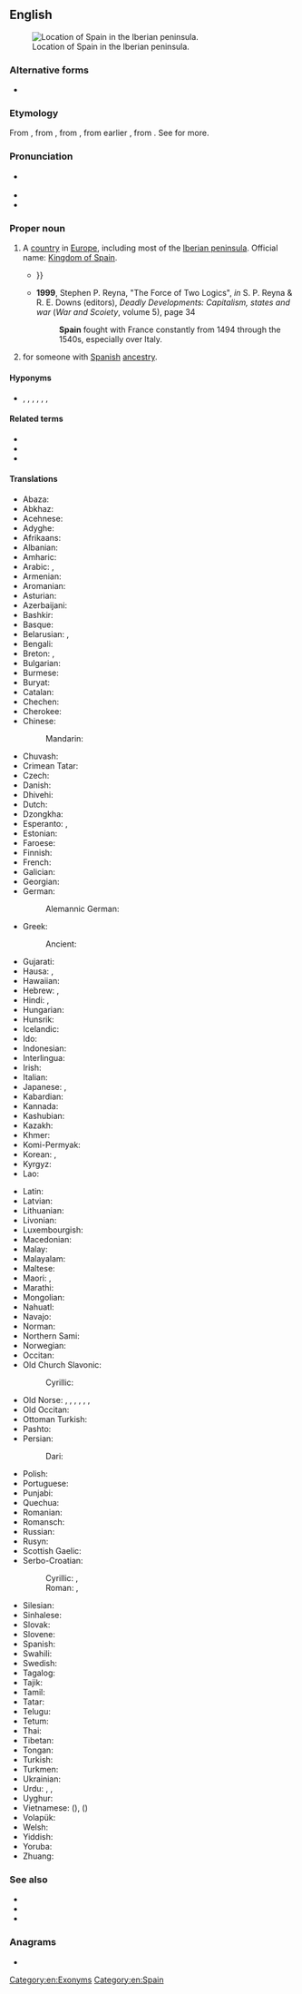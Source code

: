 {{also|spáin|spàin|'spáin}}
==English==
{{wikipedia}}
{{Wikivoyage}}
[[File:España-loc.svg|thumb|Location of Spain in the Iberian peninsula.]]

===Alternative forms===
* {{l|en|Spayen}} {{qualifier|obsolete}}

===Etymology===
From {{inh|en|enm|Spayne}}, from {{der|en|xno|Espayne}}, from {{der|en|LL.|Spania}}, from earlier {{der|en|la|Hispānia}}, from {{etyl|grc|en}} {{m|grc|Ἱσπανία}}. See {{m|la|Hispānia}} for more.

===Pronunciation===
* {{a|UK|US}} {{IPA|/speɪn/|lang=en}}
* {{audio|en-us-Spain.ogg|Audio (US)|lang=en}}
* {{rhymes|eɪn|lang=en}}

===Proper noun===
{{en-proper noun}}

# {{senseid|en|Q29}}A [[country]] in [[Europe]], including most of the [[Iberian peninsula]]. Official name: [[Kingdom of Spain]].
#* {{quote-text|lang=en|year=1865|author=James Stuart Laurie (editor)|title=Manual of Elementary Geography|page=40|passage=The mountains of '''Spain''' consist of parallel ranges, running from east to west{{...}}}}
#* '''1999''', Stephen P. Reyna, "The Force of Two Logics", ''in'' S. P. Reyna & R. E. Downs (editors), ''Deadly Developments: Capitalism, states and war'' (''War and Scoiety'', volume 5), page 34
#*: '''Spain''' fought with France constantly from 1494 through the 1540s, especially over Italy.
# {{surname|A=An [[English]] [[ethnic]]|from=nicknames|dot=}} for someone with [[Spanish]] [[ancestry]].

====Hyponyms====
* {{sense|country}} {{l|en|Aragon}}, {{l|en|Asturias}}, {{l|en|Cantabria}}, {{l|en|Castile}}, {{l|en|Catalonia}}, {{l|en|Galicia}}, {{l|en|Valencia}}

====Related terms====
* {{l|en|Hispanic}}
* {{l|en|Spaniard}}
* {{l|en|Spanish}}

====Translations====
{{trans-top|id=Q29|country in Europe}}
* Abaza: {{t|abq|Испания}}
* Abkhaz: {{t|ab|Еспаниа}}
* Acehnese: {{t|ace|Seupanyo}}
* Adyghe: {{t|ady|Испание}}
* Afrikaans: {{t+|af|Spanje}}
* Albanian: {{t+|sq|Spanja}}
* Amharic: {{t|am|ስጳንያ|sc=Ethi}}
* Arabic: {{t+|ar|إِسْبَانِيَة|f}}, {{t|ar|أَسْبَانِيَا|f}}
* Armenian: {{t+|hy|Իսպանիա}}
* Aromanian: {{t|rup|Ispania}}
* Asturian: {{t+|ast|España|f}}
* Azerbaijani: {{t+|az|İspaniya}}
* Bashkir: {{t|ba|Испания}}
* Basque: {{t+|eu|Espainia}}
* Belarusian: {{t|be|Іспа́нія|f}}, {{t|be|Гішпа́нія|f}} {{qualifier|Taraškevica orthography}}
* Bengali: {{t|bn|স্পেন|sc=Beng}}
* Breton: {{t+|br|Spagn}}, {{t+|br|Bro-Spagn}}
* Bulgarian: {{t+|bg|Испа́ния|f}}
* Burmese: {{t|my|စပိန်|sc=Mymr}}
* Buryat: {{t|bua|Испани}}
* Catalan: {{t+|ca|Espanya|f}}
* Chechen: {{t|ce|Испани}}
* Cherokee: {{t|chr|ᏍᏆᏂᏱ|sc=Cher}}
* Chinese:
*: Mandarin: {{t+|cmn|西班牙|tr=Xībānyă|sc=Hani}}
* Chuvash: {{t|cv|Испани}}
* Crimean Tatar: {{t|crh|İspaniya}}
* Czech: {{t+|cs|Španělsko|n}}
* Danish: {{t+|da|Spanien}}
* Dhivehi: {{t|dv|ސްޕެއިން}}
* Dutch: {{t+|nl|Spanje|n}}
* Dzongkha: {{t|dz|སིཔཱེན}}
* Esperanto: {{t+|eo|Hispanio}}, {{t|eo|Hispanujo}}
* Estonian: {{t+|et|Hispaania}}
* Faroese: {{t|fo|Spania|n}}
* Finnish: {{t+|fi|Espanja}}
* French: {{t+|fr|Espagne|f}}
* Galician: {{t+|gl|España|f}}
* Georgian: {{t+|ka|ესპანეთი}}
* German: {{t+|de|Spanien|n}}
*: Alemannic German: {{t|gsw|Schpanië}}
* Greek: {{t+|el|Ισπανία|f}}
*: Ancient: {{t|grc|Ἱσπανία|f}}
* Gujarati: {{t|gu|સ્પેન}}
* Hausa: {{t|ha|Sipen}}, {{t|ha|Sipaniya}}
* Hawaiian: {{t|haw|Sepania}}
* Hebrew: {{t+|he|סְפָרַד|tr=s'farád|sc=Hebr}}, {{t|he|אַסְפַּמְיָא|tr=Aspámya|f}} {{qualifier|Talmudic}}
* Hindi: {{t+|hi|स्पेन|sc=Deva}}, {{t|hi|इस्पैन|sc=Deva}}
* Hungarian: {{t+|hu|Spanyolország}}
* Hunsrik: {{t|hrx|Spanje|n}}
* Icelandic: {{t+|is|Spánn|m}}
* Ido: {{t+|io|Hispania}}
* Indonesian: {{t+|id|Spanyol}}
* Interlingua: {{t+|ia|Espania}}
* Irish: {{t|ga|Spáinn|f|alt=An Spáinn}}
* Italian: {{t+|it|Spagna|f}}
* Japanese: {{t+|ja|スペイン|tr=Supein}}, {{t+|ja|西班牙|tr=Supein}} {{qualifier|obsolete}}
* Kabardian: {{t|kbd|Испание}}
* Kannada: {{t+|kn|ಸ್ಪೇನ್}}
* Kashubian: {{t|csb|Szpańskô}}
* Kazakh: {{t+|kk|Испания|sc=Cyrl}}
* Khmer: {{t+|km|អេស្ប៉ាញ}}
* Komi-Permyak: {{t|koi|Эспання}}
* Korean: {{t|ko|^스페인}}, {{t|ko|^에스파냐}}
* Kyrgyz: {{t+|ky|Испания|sc=Cyrl}}
* Lao: {{t|lo|ສະເປນ}}
{{trans-mid}}
* Latin: {{t+|la|Hispania|f}}
* Latvian: {{t+|lv|Spānija|f}}
* Lithuanian: {{t+|lt|Ispanija|f}}
* Livonian: {{t|liv|Spāņmō}}
* Luxembourgish: {{t+|lb|Spuenien|n}}
* Macedonian: {{t+|mk|Шпанија|f|sc=Cyrl}}
* Malay: {{t|ms|Sepanyol}}
* Malayalam: {{t+|ml|സ്പെയിൻ}}
* Maltese: {{t|mt|Spanja|f}}
* Maori: {{t|mi|Peina}}, {{t|mi|Peina}}
* Marathi: {{t|mr|स्पेन}}
* Mongolian: {{t+|mn|Испани|sc=Cyrl}}
* Nahuatl: {{t|nah|Caxtillān}}
* Navajo: {{t|nv|Dibé diníí bikéyah}}
* Norman: {{t|nrf|Espangne|f}}
* Northern Sami: {{t|se|Spánia}}
* Norwegian: {{t+|no|Spania}}
* Occitan: {{t+|oc|Espanha|f}}
* Old Church Slavonic:
*: Cyrillic: {{t|cu|Їспанїꙗ|f|sc=Cyrs}}
* Old Norse: {{t|non|Ispanía}}, {{t|non|Ispaníaland|n}}, {{t|non|Spánn|m}}, {{t|non|Spánland|n}}, {{t|non|Spánaland|n}}, {{t|non|Spanía|n}}, {{t|non|Spaníaland|n}}
* Old Occitan: {{t|pro|Espagna}}
* Ottoman Turkish: {{t|ota|اسپانیا|tr=ispanya}}
* Pashto: {{t|ps|اسپانيا|f|tr=aspānyã}}
* Persian: {{t+|fa|اسپانیا|tr=espâniya}}
*: Dari: {{t|fa|هسپانیه|tr=hespâniye}}
* Polish: {{t+|pl|Hiszpania|f}}
* Portuguese: {{t+|pt|Espanha|f}}
* Punjabi: {{t|pa|ਸਪੇਨ}}
* Quechua: {{t|qu|Ispaña}}
* Romanian: {{t+|ro|Spania|f}}
* Romansch: {{t|rm|Spagna|f}}
* Russian: {{t+|ru|Испа́ния|f}}
* Rusyn: {{t|rue|Іспа́нія|f}}
* Scottish Gaelic: {{t|gd|Spàinn|f|alt=An Spàinn}}
* Serbo-Croatian:
*: Cyrillic: {{t|sh|Шпанија|f}}, {{t|sh|Шпањолска|f}}
*: Roman: {{t+|sh|Španija|f}}, {{t+|sh|Španjolska|f}}
* Silesian: {{t|szl|Szpańijo|f}}
* Sinhalese: {{t|si|ස්පාඤ්ඤය|sc=Sinh}}
* Slovak: {{t+|sk|Španielsko|n}}
* Slovene: {{t+|sl|Špánija|f}}
* Spanish: {{t+|es|España|f}}
* Swahili: {{t+|sw|Hispania}}
* Swedish: {{t+|sv|Spanien}}
* Tagalog: {{t+|tl|Espanya}}
* Tajik: {{t+|tg|Испониё|sc=Cyrl}}
* Tamil: {{t|ta|ஸ்பெயின்|sc=Taml}}
* Tatar: {{t|tt|Испания}}
* Telugu: {{t|te|స్పెయిన|sc=Telu}}
* Tetum: {{t|tet|Espanya}}
* Thai: {{t+|th|สเปน}}
* Tibetan: {{t|bo|ཞི་པན་ཡ}}
* Tongan: {{t|to|Sepeni}}
* Turkish: {{t+|tr|İspanya}}
* Turkmen: {{t|tk|Ispaniýa}}
* Ukrainian: {{t+|uk|Іспа́нія|f}}
* Urdu: {{t|ur|سپین|tr=spen|sc=ur-Arab}}, {{t|ur|اسپین|tr=ispen|sc=ur-Arab}}, {{t|ur|ہسپانیہ}}
* Uyghur: {{t|ug|ئىسپانىيە}}
* Vietnamese: {{t+|vi|Tây Ban Nha}} ({{t|vi|西班牙}}), {{t+|vi|Y Pha Nho}} ({{t|vi|伊坡伩}}) {{qualifier|archaic}}
* Volapük: {{t+|vo|Spanyän}}
* Welsh: {{t+|cy|Sbaen|f}}
* Yiddish: {{t|yi|שפּאַניע}}
* Yoruba: {{t|yo|Sipani}}
* Zhuang: {{t|za|Sihbanhyaz}}
{{trans-bottom}}

===See also===
* {{l|en|Appendix:Place names in Spain}}
* {{list:countries of Europe/en}}{{topics|en|Countries in Europe}}
* {{l|en|Appendix:Countries of the world|Countries of the world}}

===Anagrams===
* {{anagrams|en|a=ainps|IP SAN|PAINS|PAINs|Pisan|aspin|nipas|pains|pinas|piñas}}

[[Category:en:Exonyms]]
[[Category:en:Spain]]